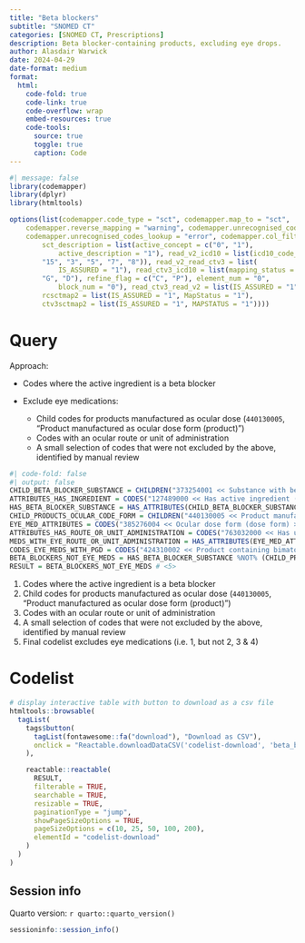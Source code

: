 ```yaml
---
title: "Beta blockers"
subtitle: "SNOMED CT"
categories: [SNOMED CT, Prescriptions]
description: Beta blocker-containing products, excluding eye drops.
author: Alasdair Warwick
date: 2024-04-29
date-format: medium
format:
  html:
    code-fold: true
    code-link: true
    code-overflow: wrap
    embed-resources: true
    code-tools:
      source: true
      toggle: true
      caption: Code
---
```


```r
#| message: false
library(codemapper)
library(dplyr)
library(htmltools)

options(list(codemapper.code_type = "sct", codemapper.map_to = "sct", 
    codemapper.reverse_mapping = "warning", codemapper.unrecognised_codes_mapped = "warning", 
    codemapper.unrecognised_codes_lookup = "error", codemapper.col_filters = list(
        sct_description = list(active_concept = c("0", "1"), 
            active_description = "1"), read_v2_icd10 = list(icd10_code_def = c("1", 
        "15", "3", "5", "7", "8")), read_v2_read_ctv3 = list(
            IS_ASSURED = "1"), read_ctv3_icd10 = list(mapping_status = c("E", 
        "G", "D"), refine_flag = c("C", "P"), element_num = "0", 
            block_num = "0"), read_ctv3_read_v2 = list(IS_ASSURED = "1"), 
        rcsctmap2 = list(IS_ASSURED = "1", MapStatus = "1"), 
        ctv3sctmap2 = list(IS_ASSURED = "1", MAPSTATUS = "1"))))
```
# Query

Approach:

- Codes where the active ingredient is a beta blocker
- Exclude eye medications:

  - Child codes for products manufactured as ocular dose (`440130005`, "Product manufactured as ocular dose form (product)")
  - Codes with an ocular route or unit of administration
  - A small selection of codes that were not excluded by the above, identified by manual review

::: {.column-screen-inset}
```r
#| code-fold: false
#| output: false
CHILD_BETA_BLOCKER_SUBSTANCE = CHILDREN("373254001 << Substance with beta adrenergic receptor antagonist mechanism of action (substance) >>") # <1>
ATTRIBUTES_HAS_INGREDIENT = CODES("127489000 << Has active ingredient (attribute) >> | 762949000 << Has precise active ingredient (attribute) >>") # <1>
HAS_BETA_BLOCKER_SUBSTANCE = HAS_ATTRIBUTES(CHILD_BETA_BLOCKER_SUBSTANCE, relationship = ATTRIBUTES_HAS_INGREDIENT) # <1>
CHILD_PRODUCTS_OCULAR_CODE_FORM = CHILDREN("440130005 << Product manufactured as ocular dose form (product) >>") # <2>
EYE_MED_ATTRIBUTES = CODES("385276004 << Ocular dose form (dose form) >> | 385122009 << Conventional release eye gel (dose form) >> | 385124005 << Conventional release eye drops (dose form) >> | 420736004 << Conventional release eye suspension (dose form) >> | 422060001 << Conventional release eye solution (dose form) >> | 10693611000001100 << drop (qualifier value) >>") # <3>
ATTRIBUTES_HAS_ROUTE_OR_UNIT_ADMINISTRATION = CODES("763032000 << Has unit of presentation (attribute) >> | 726542003 << Has disposition (attribute) >> | 411116001 << Has manufactured dose form (attribute) >> | 732943007 << Has basis of strength substance (attribute) >> | 732945000 << Has presentation strength numerator unit (attribute) >> | 732947008 << Has presentation strength denominator unit (attribute) >> | 733722007 << Has concentration strength denominator unit (attribute) >> | 10362901000001105 << Has dispensed dose form (attribute) >> | 13085501000001109 << Has unit of administration (attribute) >>") # <3>
MEDS_WITH_EYE_ROUTE_OR_UNIT_ADMINISTRATION = HAS_ATTRIBUTES(EYE_MED_ATTRIBUTES, relationship = ATTRIBUTES_HAS_ROUTE_OR_UNIT_ADMINISTRATION) # <3>
CODES_EYE_MEDS_WITH_PGD = CODES("424310002 << Product containing bimatoprost and timolol (medicinal product) >> | 424258009 << Product containing timolol and travoprost (medicinal product) >> | 774861009 << Product containing only bimatoprost and timolol (medicinal product) >> | 776482006 << Product containing only latanoprost and timolol (medicinal product) >> | 777774001 << Product containing only timolol and travoprost (medicinal product) >> | 776482006 << Latanoprost + Timolol (product) >> | 777774001 << Travoprost + Timolol (product) >> | 774861009 << Bimatoprost + Timolol (product) >> | 391662001 << Product containing latanoprost and timolol (medicinal product) >> | 29926111000001105 << Tafluprost + Timolol (product) >>") # <4>
BETA_BLOCKERS_NOT_EYE_MEDS = HAS_BETA_BLOCKER_SUBSTANCE %NOT% (CHILD_PRODUCTS_OCULAR_CODE_FORM %OR% MEDS_WITH_EYE_ROUTE_OR_UNIT_ADMINISTRATION %OR% CODES_EYE_MEDS_WITH_PGD) # <5>
RESULT = BETA_BLOCKERS_NOT_EYE_MEDS # <5>
```
1. Codes where the active ingredient is a beta blocker
2. Child codes for products manufactured as ocular dose (`440130005`, "Product manufactured as ocular dose form (product)")
3. Codes with an ocular route or unit of administration
4. A small selection of codes that were not excluded by the above, identified by manual review
5. Final codelist excludes eye medications (i.e. 1, but not 2, 3 & 4)
:::

# Codelist

::: {.column-screen-inset}

```r
# display interactive table with button to download as a csv file
htmltools::browsable(
  tagList(
    tags$button(
      tagList(fontawesome::fa("download"), "Download as CSV"),
      onclick = "Reactable.downloadDataCSV('codelist-download', 'beta_blockers2.csv')"
    ),

    reactable::reactable(
      RESULT,
      filterable = TRUE,
      searchable = TRUE,
      resizable = TRUE,
      paginationType = "jump",
      showPageSizeOptions = TRUE,
      pageSizeOptions = c(10, 25, 50, 100, 200),
      elementId = "codelist-download"
    )
  )
)
```
:::

::: {.callout-note appearance="simple" collapse=true}

## Session info

Quarto version: `r quarto::quarto_version()`

```r
sessioninfo::session_info()
```

:::
